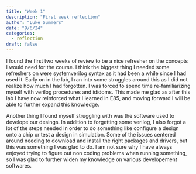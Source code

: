 ```yaml
---
title: "Week 1"
description: "First week reflection"
author: "Luke Summers"
date: "9/6/24"
categories:
  - reflection
draft: false
---
```

I found the first two weeks of review to be a nice refresher on the concepts I would need for the course. I think the biggest thing I needed some refreshers on were systemverilog syntax as it had been a while since I had used it. Early on in the lab, I ran into some struggles around this as I did not realize how much I had forgotten. I was forced to spend time re-familiarizing myself with verilog procedures and ididoms. This made me glad as after this lab I have now reinforced what I learned in E85, and moving forward I will be able to further expand this knowledge. 

Another thing I found myself struggling with was the software used to develope our desings. In addition to forgetting some verilog, I also forgot a lot of the steps needed in order to do something like configure a design onto a chip or test a design in simulation. Some of the issues centered around needing to download and install the right packages and drivers, but this was something I was glad to do. I am not sure why I have always enjoyed trying to figure out non coding problems when running something, so I was glad to further widen my knowledge on various developement softwares.